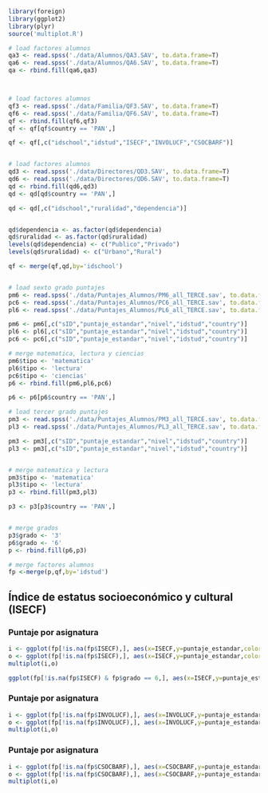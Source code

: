```r
library(foreign)
library(ggplot2)
library(plyr)
source('multiplot.R')

# load factores alumnos
qa3 <- read.spss('./data/Alumnos/QA3.SAV', to.data.frame=T)
qa6 <- read.spss('./data/Alumnos/QA6.SAV', to.data.frame=T)
qa <- rbind.fill(qa6,qa3)



# load factores alumnos
qf3 <- read.spss('./data/Familia/QF3.SAV', to.data.frame=T)
qf6 <- read.spss('./data/Familia/QF6.SAV', to.data.frame=T)
qf <- rbind.fill(qf6,qf3)
qf <- qf[qf$country == 'PAN',]

qf <- qf[,c("idschool","idstud","ISECF","INVOLUCF","CSOCBARF")]


# load factores alumnos
qd3 <- read.spss('./data/Directores/QD3.SAV', to.data.frame=T)
qd6 <- read.spss('./data/Directores/QD6.SAV', to.data.frame=T)
qd <- rbind.fill(qd6,qd3)
qd <- qd[qd$country == 'PAN',]

qd <- qd[,c("idschool","ruralidad","dependencia")]


qd$dependencia <- as.factor(qd$dependencia)
qd$ruralidad <- as.factor(qd$ruralidad)
levels(qd$dependencia) <- c("Publico","Privado")
levels(qd$ruralidad) <- c("Urbano","Rural")

qf <- merge(qf,qd,by='idschool')


# load sexto grado puntajes
pm6 <- read.spss('./data/Puntajes_Alumnos/PM6_all_TERCE.sav', to.data.frame=T)
pc6 <- read.spss('./data/Puntajes_Alumnos/PC6_all_TERCE.sav', to.data.frame=T)
pl6 <- read.spss('./data/Puntajes_Alumnos/PL6_all_TERCE.sav', to.data.frame=T)

pm6 <- pm6[,c("sID","puntaje_estandar","nivel","idstud","country")]
pl6 <- pl6[,c("sID","puntaje_estandar","nivel","idstud","country")]
pc6 <- pc6[,c("sID","puntaje_estandar","nivel","idstud","country")]

# merge matematica, lectura y ciencias
pm6$tipo <- 'matematica'
pl6$tipo <- 'lectura'
pc6$tipo <- 'ciencias'
p6 <- rbind.fill(pm6,pl6,pc6)

p6 <- p6[p6$country == 'PAN',]

# load tercer grado puntajes
pm3 <- read.spss('./data/Puntajes_Alumnos/PM3_all_TERCE.sav', to.data.frame=T)
pl3 <- read.spss('./data/Puntajes_Alumnos/PL3_all_TERCE.sav', to.data.frame=T)

pm3 <- pm3[,c("sID","puntaje_estandar","nivel","idstud","country")]
pl3 <- pm3[,c("sID","puntaje_estandar","nivel","idstud","country")]


# merge matematica y lectura
pm3$tipo <- 'matematica'
pl3$tipo <- 'lectura'
p3 <- rbind.fill(pm3,pl3)

p3 <- p3[p3$country == 'PAN',]


# merge grados
p3$grado <- '3'
p6$grado <- '6'
p <- rbind.fill(p6,p3)

# merge factores alumnos
fp <-merge(p,qf,by='idstud')
```

## Índice de estatus socioeconómico y cultural (ISECF)

### Puntaje por asignatura
```r
i <- ggplot(fp[!is.na(fp$ISECF),], aes(x=ISECF,y=puntaje_estandar,color=dependencia)) + geom_point(alpha = 0.00001) + stat_smooth(se=F,method=lm) + facet_grid( grado ~ tipo) + xlab('')
o <- ggplot(fp[!is.na(fp$ISECF),], aes(x=ISECF,y=puntaje_estandar,color=ruralidad)) + geom_point(alpha = 0.00001) + stat_smooth(se=F,method=lm) + facet_grid( grado ~ tipo)
multiplot(i,o)
```

```r
ggplot(fp[!is.na(fp$ISECF) & fp$grado == 6,], aes(x=ISECF,y=puntaje_estandar,color=tipo)) + geom_point(alpha = 0.1) + stat_smooth(se=F,method=lm) + facet_grid( ruralidad ~ dependencia)
```

### Puntaje por asignatura
```r
i <- ggplot(fp[!is.na(fp$INVOLUCF),], aes(x=INVOLUCF,y=puntaje_estandar,color=dependencia)) + geom_point(alpha = 0.00001) + stat_smooth(se=F,method=lm) + facet_grid( grado ~ tipo) + xlab('')
o <- ggplot(fp[!is.na(fp$INVOLUCF),], aes(x=INVOLUCF,y=puntaje_estandar,color=ruralidad)) + geom_point(alpha = 0.00001) + stat_smooth(se=F,method=lm) + facet_grid( grado ~ tipo)
multiplot(i,o)
```

### Puntaje por asignatura
```r
i <- ggplot(fp[!is.na(fp$CSOCBARF),], aes(x=CSOCBARF,y=puntaje_estandar,color=dependencia)) + geom_point(alpha = 0.00001) + stat_smooth(se=F,method=lm) + facet_grid( grado ~ tipo) + xlab('')
o <- ggplot(fp[!is.na(fp$CSOCBARF),], aes(x=CSOCBARF,y=puntaje_estandar,color=ruralidad)) + geom_point(alpha = 0.00001) + stat_smooth(se=F,method=lm) + facet_grid( grado ~ tipo)
multiplot(i,o)
```
